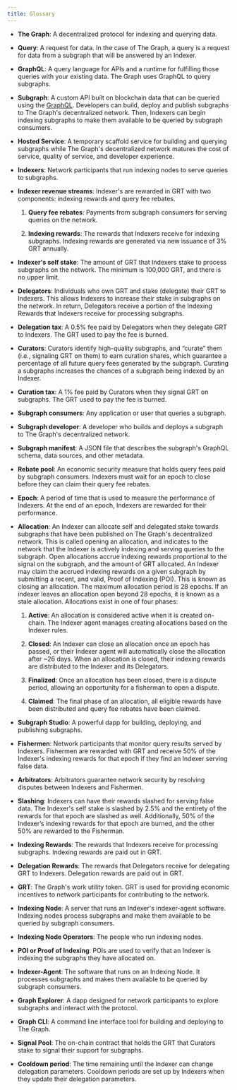 ```yaml
---
title: Glossary
---
```


- **The Graph**: A decentralized protocol for indexing and querying data.

- **Query**: A request for data. In the case of The Graph, a query is a request for data from a subgraph that will be answered by an Indexer.

- **GraphQL**: A query language for APIs and a runtime for fulfilling those queries with your existing data. The Graph uses GraphQL to query subgraphs.

- **Subgraph**: A custom API built on blockchain data that can be queried using the [GraphQL](https://graphql.org/). Developers can build, deploy and publish subgraphs to The Graph's decentralized network. Then, Indexers can begin indexing subgraphs to make them available to be queried by subgraph consumers.

- **Hosted Service**: A temporary scaffold service for building and querying subgraphs while The Graph's decentralized network matures the cost of service, quality of service, and developer experience.

- **Indexers**: Network participants that run indexing nodes to serve queries to subgraphs.

- **Indexer revenue streams**: Indexer's are rewarded in GRT with two components: indexing rewards and query fee rebates.

  1. **Query fee rebates**: Payments from subgraph consumers for serving queries on the network.

  2. **Indexing rewards**: The rewards that Indexers receive for indexing subgraphs. Indexing rewards are generated via new issuance of 3% GRT annually.

- **Indexer's self stake**: The amount of GRT that Indexers stake to process subgraphs on the network. The minimum is 100,000 GRT, and there is no upper limit.

- **Delegators**: Individuals who own GRT and stake (delegate) their GRT to Indexers. This allows Indexers to increase their stake in subgraphs on the network. In return, Delegators receive a portion of the Indexing Rewards that Indexers receive for processing subgraphs.

- **Delegation tax**: A 0.5% fee paid by Delegators when they delegate GRT to Indexers. The GRT used to pay the fee is burned.

- **Curators**: Curators identify high-quality subgraphs, and “curate” them (i.e., signaling GRT on them) to earn curation shares, which guarantee a percentage of all future query fees generated by the subgraph. Curating a subgraphs increases the chances of a subgraph being indexed by an Indexer.

- **Curation tax**: A 1% fee paid by Curators when they signal GRT on subgraphs. The GRT used to pay the fee is burned.

- **Subgraph consumers**: Any application or user that queries a subgraph.

- **Subgraph developer**: A developer who builds and deploys a subgraph to The Graph's decentralized network.

- **Subgraph manifest**: A JSON file that describes the subgraph's GraphQL schema, data sources, and other metadata.

- **Rebate pool**: An economic security measure that holds query fees paid by subgraph consumers. Indexers must wait for an epoch to close before they can claim their query fee rebates.

- **Epoch**: A period of time that is used to measure the performance of Indexers. At the end of an epoch, Indexers are rewarded for their performance.

- **Allocation**: An Indexer can allocate self and delegated stake towards subgraphs that have been published on The Graph's decentralized network. This is called opening an allocation, and indicates to the network that the Indexer is actively indexing and serving queries to the subgraph. Open allocations accrue indexing rewards proportional to the signal on the subgraph, and the amount of GRT allocated. An Indexer may claim the accrued indexing rewards on a given subgraph by submitting a recent, and valid, Proof of Indexing (POI). This is known as closing an allocation. The maximum allocation period is 28 epochs. If an indexer leaves an allocation open beyond 28 epochs, it is known as a stale allocation. Allocations exist in one of four phases:

  1. **Active**: An allocation is considered active when it is created on-chain. The Indexer agent manages creating allocations based on the Indexer rules.

  2. **Closed**: An Indexer can close an allocation once an epoch has passed, or their Indexer agent will automatically close the allocation after ~26 days. When an allocation is closed, their indexing rewards are distributed to the Indexer and its Delegators.

  3. **Finalized**: Once an allocation has been closed, there is a dispute period, allowing an opportunity for a fisherman to open a dispute.

  4. **Claimed**: The final phase of an allocation, all eligible rewards have been distributed and query fee rebates have been claimed.

- **Subgraph Studio**: A powerful dapp for building, deploying, and publishing subgraphs.

- **Fishermen**: Network participants that monitor query results served by Indexers. Fishermen are rewarded with GRT and receive 50% of the Indexer's indexing rewards for that epoch if they find an Indexer serving false data.

- **Arbitrators**: Arbitrators guarantee network security by resolving disputes between Indexers and Fishermen.

- **Slashing**: Indexers can have their rewards slashed for serving false data. The Indexer's self stake is slashed by 2.5% and the entirety of the rewards for that epoch are slashed as well. Additionally, 50% of the Indexer’s indexing rewards for that epoch are burned, and the other 50% are rewarded to the Fisherman.

- **Indexing Rewards**: The rewards that Indexers receive for processing subgraphs. Indexing rewards are paid out in GRT.

- **Delegation Rewards**: The rewards that Delegators receive for delegating GRT to Indexers. Delegation rewards are paid out in GRT.

- **GRT**: The Graph's work utility token. GRT is used for providing economic incentives to network participants for contributing to the network.

- **Indexing Node**: A server that runs an Indexer's indexer-agent software. Indexing nodes process subgraphs and make them available to be queried by subgraph consumers.

- **Indexing Node Operators**: The people who run indexing nodes.

- **POI or Proof of Indexing**: POIs are used to verify that an Indexer is indexing the subgraphs they have allocated on.

- **Indexer-Agent**: The software that runs on an Indexing Node. It processes subgraphs and makes them available to be queried by subgraph consumers.

- **Graph Explorer**: A dapp designed for network participants to explore subgraphs and interact with the protocol.

- **Graph CLI**: A command line interface tool for building and deploying to The Graph.

- **Signal Pool**: The on-chain contract that holds the GRT that Curators stake to signal their support for subgraphs.

- **Cooldown period**: The time remaining until the Indexer can change delegation parameters. Cooldown periods are set up by Indexers when they update their delegation parameters.
